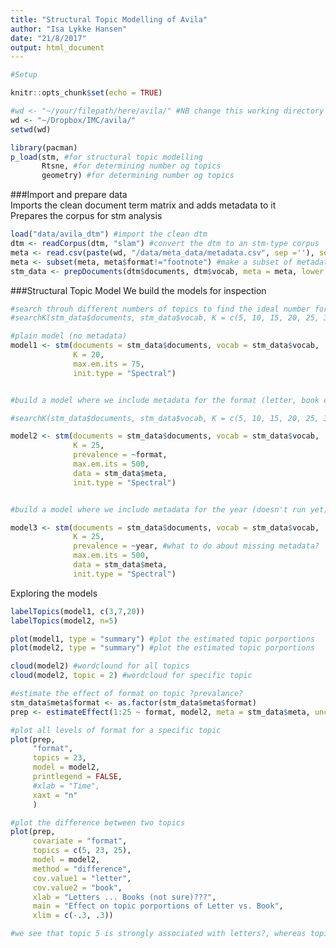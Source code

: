 ```yaml
---
title: "Structural Topic Modelling of Avila"
author: "Isa Lykke Hansen"
date: "21/8/2017"
output: html_document
---
```


```r

#Setup 

knitr::opts_chunk$set(echo = TRUE)

#wd <- "~/your/filepath/here/avila/" #NB change this working directory so it points to your local Avila folder!
wd <- "~/Dropbox/IMC/avila/"
setwd(wd) 

library(pacman)
p_load(stm, #for structural topic modelling
       Rtsne, #for determining number og topics
       geometry) #for determining number og topics

```

###Import and prepare data  
Imports the clean document term matrix and adds metadata to it  
Prepares the corpus for stm analysis
```r

load("data/avila_dtm") #import the clean dtm
dtm <- readCorpus(dtm, "slam") #convert the dtm to an stm-type corpus
meta <- read.csv(paste(wd, "/data/meta_data/metadata.csv", sep =''), sep = ";") #import the metadata
meta <- subset(meta, meta$format!="footnote") #make a subset of metadata that does not include footnotes
stm_data <- prepDocuments(dtm$documents, dtm$vocab, meta = meta, lower.thresh = 1) #add the metadata and remove terms that appear in only one document or less
```

###Structural Topic Model 
We build the models for inspection
```r

#search throuh different numbers of topics to find the ideal number for the simple model
#searchK(stm_data$documents, stm_data$vocab, K = c(5, 10, 15, 20, 25, 30, 35, 40), init.type = "Spectral")

#plain model (no metadata)
model1 <- stm(documents = stm_data$documents, vocab = stm_data$vocab,
              K = 20,
              max.em.its = 75,
              init.type = "Spectral")


#build a model where we include metadata for the format (letter, book etc.)

#searchK(stm_data$documents, stm_data$vocab, K = c(5, 10, 15, 20, 25, 30, 35, 40), prevalence =~ format, data = stm_data$meta, init.type = "Spectral")

model2 <- stm(documents = stm_data$documents, vocab = stm_data$vocab,
              K = 25,
              prevalence = ~format,
              max.em.its = 500,
              data = stm_data$meta,
              init.type = "Spectral")


#build a model where we include metadata for the year (doesn't run yet)

model3 <- stm(documents = stm_data$documents, vocab = stm_data$vocab,
              K = 25,
              prevalence = ~year, #what to do about missing metadata?
              max.em.its = 500,
              data = stm_data$meta,
              init.type = "Spectral")


```

Exploring the models

```r
labelTopics(model1, c(3,7,20))
labelTopics(model2, n=5)

plot(model1, type = "summary") #plot the estimated topic porportions
plot(model2, type = "summary") #plot the estimated topic porportions

cloud(model2) #wordclound for all topics
cloud(model2, topic = 2) #wordcloud for specific topic

#estimate the effect of format on topic ?prevalance?
stm_data$meta$format <- as.factor(stm_data$meta$format)
prep <- estimateEffect(1:25 ~ format, model2, meta = stm_data$meta, uncertainty = "Global")

#plot all levels of format for a specific topic
plot(prep, 
     "format", 
     topics = 23, 
     model = model2, 
     printlegend = FALSE, 
     #xlab = "Time",
     xaxt = "n"
     )

#plot the difference between two topics
plot(prep, 
     covariate = "format", 
     topics = c(5, 23, 25),
     model = model2, 
     method = "difference",
     cov.value1 = "letter", 
     cov.value2 = "book",
     xlab = "Letters ... Books (not sure)???",
     main = "Effect on topic porportions of Letter vs. Book",
     xlim = c(-.3, .3))

#we see that topic 5 is strongly associated with letters?, whereas topic 23 is more strongly associated with books? maybe

```

